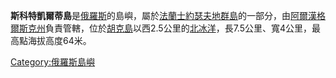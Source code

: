 '''斯科特凱爾蒂島'''是[[俄羅斯|俄羅斯]]的島嶼，屬於[[法蘭士約瑟夫地群島|法蘭士約瑟夫地群島]]的一部分，由[[阿爾漢格爾斯克州|阿爾漢格爾斯克州]]負責管轄，位於[[胡克島|胡克島]]以西2.5公里的[[北冰洋|北冰洋]]，長7.5公里、寬4公里，最高點海拔高度64米。

[[Category:俄羅斯島嶼|Category:俄羅斯島嶼]]
{{Russia-geo-stub}}